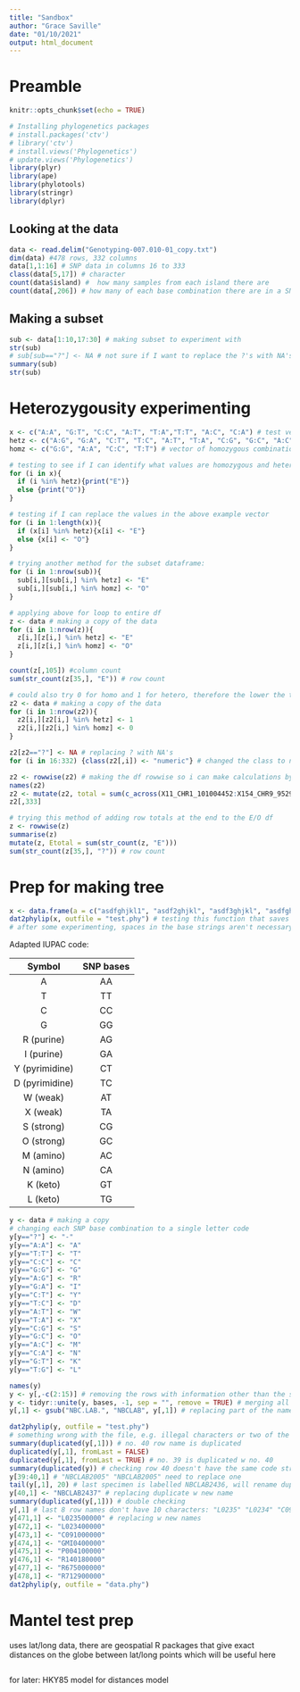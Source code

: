 ```yaml
---
title: "Sandbox"
author: "Grace Saville"
date: "01/10/2021"
output: html_document
---
```

# Preamble 
```r
knitr::opts_chunk$set(echo = TRUE)
```

```r
# Installing phylogenetics packages
# install.packages('ctv')
# library('ctv')
# install.views('Phylogenetics')
# update.views('Phylogenetics')
library(plyr)
library(ape)
library(phylotools)
library(stringr)
library(dplyr)
```

## Looking at the data
```r
data <- read.delim("Genotyping-007.010-01_copy.txt")
dim(data) #478 rows, 332 columns
data[1,1:16] # SNP data in columns 16 to 333
class(data[5,17]) # character
count(data$island) #  how many samples from each island there are
count(data[,206]) # how many of each base combination there are in a SNP column
```

## Making a subset
```r
sub <- data[1:10,17:30] # making subset to experiment with
str(sub)
# sub[sub=="?"] <- NA # not sure if I want to replace the ?'s with NA's
summary(sub)
str(sub)

```

# Heterozygousity experimenting
```r
x <- c("A:A", "G:T", "C:C", "A:T", "T:A","T:T", "A:C", "C:A") # test vector
hetz <- c("A:G", "G:A", "C:T", "T:C", "A:T", "T:A", "C:G", "G:C", "A:C", "C:A", "G:T", "T:G") # vector of heterozygous combinations
homz <- c("G:G", "A:A", "C:C", "T:T") # vector of homozygous combinations

# testing to see if I can identify what values are homozygous and heterozygous within an example vector
for (i in x){
  if (i %in% hetz){print("E")}
  else {print("O")}
}

# testing if I can replace the values in the above example vector 
for (i in 1:length(x)){
  if (x[i] %in% hetz){x[i] <- "E"}
  else {x[i] <- "O"}
}

# trying another method for the subset dataframe:
for (i in 1:nrow(sub)){
  sub[i,][sub[i,] %in% hetz] <- "E"
  sub[i,][sub[i,] %in% homz] <- "O"
}

# applying above for loop to entire df
z <- data # making a copy of the data
for (i in 1:nrow(z)){
  z[i,][z[i,] %in% hetz] <- "E"
  z[i,][z[i,] %in% homz] <- "O"
}

count(z[,105]) #column count
sum(str_count(z[35,], "E")) # row count

# could also try 0 for homo and 1 for hetero, therefore the lower the totals the lower the heterozygousity, however the number of NA's could interfere with the totals
z2 <- data # making a copy of the data
for (i in 1:nrow(z2)){
  z2[i,][z2[i,] %in% hetz] <- 1
  z2[i,][z2[i,] %in% homz] <- 0
}

z2[z2=="?"] <- NA # replacing ? with NA's 
for (i in 16:332) {class(z2[,i]) <- "numeric"} # changed the class to numeric for each column so the totals can be computed (wouldn't work without for loop for some reason?)

z2 <- rowwise(z2) # making the df rowwise so i can make calculations by row easier
names(z2)
z2 <- mutate(z2, total = sum(c_across(X11_CHR1_101004452:X154_CHR9_95290356), na.rm = TRUE))
z2[,333]

# trying this method of adding row totals at the end to the E/O df
z <- rowwise(z)
summarise(z)
mutate(z, Etotal = sum(str_count(z, "E")))
sum(str_count(z[35,], "?")) # row count

```

# Prep for making tree
```r
x <- data.frame(a = c("asdfghjkl1", "asdf2ghjkl", "asdf3ghjkl", "asdfghjkl4"), b = c("CTAGTGACCCGTAG","TGACCCGTTAGAAC", "TGACTCTTTAGAAC", "TTTCACGTTGAGAC")) # dummy df
dat2phylip(x, outfile = "test.phy") # testing this function that saves phylip files
# after some experimenting, spaces in the base strings aren't necessary, but 10 character length names ar needed, dashes "-" are allowed, no differentiation between upper and lower case, any letters allowed (not just ATCG and other IUPAC code)
```
Adapted IUPAC code:  

|Symbol|SNP bases|
|:----:|:----:|
|A|AA|
|T|TT|
|C|CC|
|G|GG|
|R (purine)|AG|
|I (purine)|GA|
|Y (pyrimidine)|CT|
|D (pyrimidine)|TC|
|W (weak)|AT|
|X (weak)|TA|
|S (strong)|CG|
|O (strong)|GC|
|M (amino)|AC|
|N (amino)|CA|
|K (keto)|GT|
|L (keto)|TG|

```r
y <- data # making a copy
# changing each SNP base combination to a single letter code
y[y=="?"] <- "-"
y[y=="A:A"] <- "A"
y[y=="T:T"] <- "T"
y[y=="C:C"] <- "C"
y[y=="G:G"] <- "G"
y[y=="A:G"] <- "R"
y[y=="G:A"] <- "I"
y[y=="C:T"] <- "Y"
y[y=="T:C"] <- "D"
y[y=="A:T"] <- "W"
y[y=="T:A"] <- "X"
y[y=="C:G"] <- "S"
y[y=="G:C"] <- "O"
y[y=="A:C"] <- "M"
y[y=="C:A"] <- "N"
y[y=="G:T"] <- "K"
y[y=="T:G"] <- "L"

names(y)
y <- y[,-c(2:15)] # removing the rows with information other than the species key and the code above
y <- tidyr::unite(y, bases, -1, sep = "", remove = TRUE) # merging all the base columns into one column so it can be converted easily into a phylip file,
y[,1] <- gsub("NBC.LAB.", "NBCLAB", y[,1]) # replacing part of the name of the rowname column so there is no punctuation and the names are exactly 10 characters long for the phylip file to work

dat2phylip(y, outfile = "test.phy")
# something wrong with the file, e.g. illegal characters or two of the same specimen
summary(duplicated(y[,1])) # no. 40 row name is duplicated
duplicated(y[,1], fromLast = FALSE)
duplicated(y[,1], fromLast = TRUE) # no. 39 is duplicated w no. 40
summary(duplicated(y)) # checking row 40 doesn't have the same code string as well
y[39:40,1] # "NBCLAB2005" "NBCLAB2005" need to replace one
tail(y[,1], 20) # last specimen is labelled NBCLAB2436, will rename duplicate 2437
y[40,1] <- "NBCLAB2437" # replacing duplicate w new name
summary(duplicated(y[,1])) # double checking
y[,1] # last 8 row names don't have 10 characters: "L0235" "L0234" "C0910" "GMI-4" "P0041" "R14018" "R6750" "R7129"
y[471,1] <- "L023500000" # replacing w new names
y[472,1] <- "L023400000"
y[473,1] <- "C091000000"
y[474,1] <- "GMI0400000"
y[475,1] <- "P004100000"
y[476,1] <- "R140180000"
y[477,1] <- "R675000000"
y[478,1] <- "R712900000"
dat2phylip(y, outfile = "data.phy")
```



# Mantel test prep
uses lat/long data, there are geospatial R packages that give exact distances on the globe between lat/long points which will be useful here 
```r

```
for later: HKY85 model for distances model
